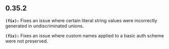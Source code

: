 ## 0.35.2
**`(fix):`** Fixes an issue where certain literal string values were incorrectly generated in undiscriminated unions.

**`(fix):`** Fixes an issue where custom names applied to a basic auth scheme were not preserved.

